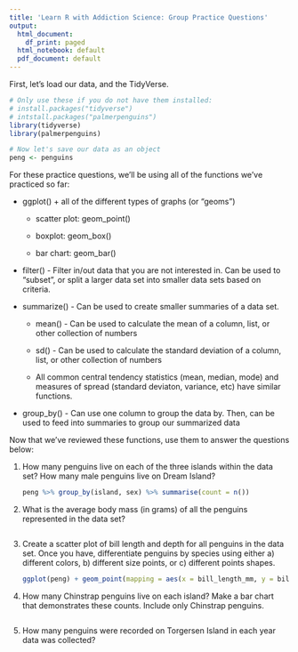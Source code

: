 ---
title: 'Learn R with Addiction Science: Group Practice Questions'
output:
  html_document:
    df_print: paged
  html_notebook: default
  pdf_document: default
---

First, let's load our data, and the TidyVerse.

```{r}
# Only use these if you do not have them installed:
# install.packages("tidyverse")
# intstall.packages("palmerpenguins")
library(tidyverse)
library(palmerpenguins)

# Now let's save our data as an object
peng <- penguins
```

For these practice questions, we'll be using all of the functions we've practiced so far:

-   ggplot() + all of the different types of graphs (or "geoms")

    -   scatter plot: geom_point()

    -   boxplot: geom_box()

    -   bar chart: geom_bar()

-   filter() - Filter in/out data that you are not interested in. Can be used to "subset", or split a larger data set into smaller data sets based on criteria.

-   summarize() - Can be used to create smaller summaries of a data set.

    -   mean() - Can be used to calculate the mean of a column, list, or other collection of numbers

    -   sd() - Can be used to calculate the standard deviation of a column, list, or other collection of numbers

    -   All common central tendency statistics (mean, median, mode) and measures of spread (standard deviaton, variance, etc) have similar functions.

-   group_by() - Can use one column to group the data by. Then, can be used to feed into summaries to group our summarized data

Now that we've reviewed these functions, use them to answer the questions below:

1.  How many penguins live on each of the three islands within the data set? How many male penguins live on Dream Island?

    ```{r}
    peng %>% group_by(island, sex) %>% summarise(count = n())
    ```

2.  What is the average body mass (in grams) of all the penguins represented in the data set?

    ```{r}

    ```

3.  Create a scatter plot of bill length and depth for all penguins in the data set. Once you have, differentiate penguins by species using either a) different colors, b) different size points, or c) different points shapes.

    ```{r}
    ggplot(peng) + geom_point(mapping = aes(x = bill_length_mm, y = bill_depth_mm, color = species))
    ```

4.  How many Chinstrap penguins live on each island? Make a bar chart that demonstrates these counts. Include only Chinstrap penguins.

    ```{r}

    ```

5.  How many penguins were recorded on Torgersen Island in each year data was collected?

    ```{r}

    ```
